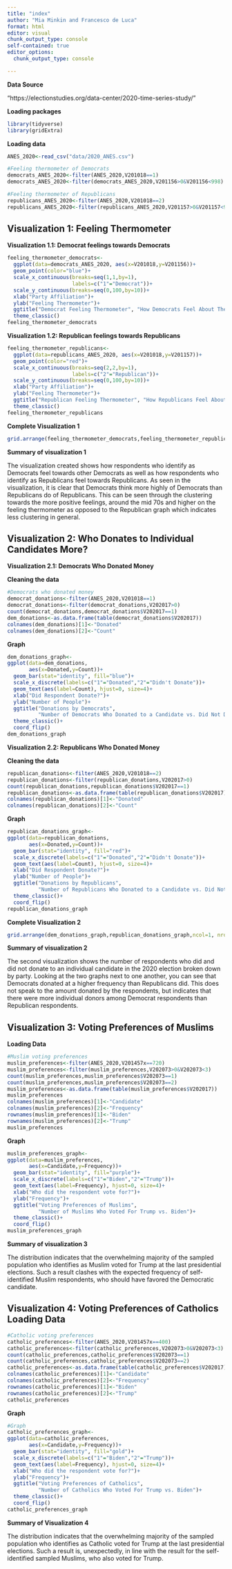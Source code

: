 ```yaml
---
title: "index"
author: "Mia Minkin and Francesco de Luca"
format: html
editor: visual
chunk_output_type: console
self-contained: true
editor_options: 
  chunk_output_type: console

---
```


**Data Source**

"https://electionstudies.org/data-center/2020-time-series-study/"

**Loading packages**

```r
library(tidyverse)
library(gridExtra)
```

**Loading data**

```r
ANES_2020<-read_csv("data/2020_ANES.csv")

#Feeling thermometer of Democrats 
democrats_ANES_2020<-filter(ANES_2020,V201018==1) 
democrats_ANES_2020<-filter(democrats_ANES_2020,V201156>0&V201156<998)

#Feeling thermometer of Republicans 
republicans_ANES_2020<-filter(ANES_2020,V201018==2)
republicans_ANES_2020<-filter(republicans_ANES_2020,V201157>0&V201157<998)
```

## **Visualization 1: Feeling Thermometer**

**Visualization 1.1: Democrat feelings towards Democrats**

```r
feeling_thermometer_democrats<- 
  ggplot(data=democrats_ANES_2020, aes(x=V201018,y=V201156))+ 
  geom_point(color="blue")+ 
  scale_x_continuous(breaks=seq(1,1,by=1), 
                     labels=c("1"="Democrat"))+ 
  scale_y_continuous(breaks=seq(0,100,by=10))+ 
  xlab("Party Affiliation")+ 
  ylab("Feeling Thermometer")+ 
  ggtitle("Democrat Feeling Thermometer", "How Democrats Feel About Their Party")+
  theme_classic()
feeling_thermometer_democrats
```

**Visualization 1.2: Republican feelings towards Republicans**

```r
feeling_thermometer_republicans<- 
  ggplot(data=republicans_ANES_2020, aes(x=V201018,y=V201157))+ 
  geom_point(color="red")+ 
  scale_x_continuous(breaks=seq(2,2,by=1), 
                     labels=c("2"="Republican"))+ 
  scale_y_continuous(breaks=seq(0,100,by=10))+ 
  xlab("Party Affiliation")+ 
  ylab("Feeling Thermometer")+ 
  ggtitle("Republican Feeling Thermometer", "How Republicans Feel About Their Party")+
  theme_classic()
feeling_thermometer_republicans
```

**Complete Visualization 1**

```r
grid.arrange(feeling_thermometer_democrats,feeling_thermometer_republicans,ncol=2,nrow=1)
```

**Summary of visualization 1**

The visualization created shows how respondents who identify as Democrats feel towards other Democrats as well as how respondents who identify as Republicans feel towards Republicans. As seen in the visualization, it is clear that Democrats think more highly of Democrats than Republicans do of Republicans. This can be seen through the clustering towards the more positive feelings, around the mid 70s and higher on the feeling thermometer as opposed to the Republican graph which indicates less clustering in general.

## **Visualization 2: Who Donates to Individual Candidates More?**

**Visualization 2.1: Democrats Who Donated Money**

**Cleaning the data**

```r
#Democrats who donated money
democrat_donations<-filter(ANES_2020,V201018==1)
democrat_donations<-filter(democrat_donations,V202017>0)
count(democrat_donations,democrat_donations$V202017==1)
dem_donations<-as.data.frame(table(democrat_donations$V202017))
colnames(dem_donations)[1]<-"Donated"
colnames(dem_donations)[2]<-"Count"
```

**Graph**

```r
dem_donations_graph<-
ggplot(data=dem_donations,
       aes(x=Donated,y=Count))+
  geom_bar(stat="identity", fill="blue")+
  scale_x_discrete(labels=c("1"="Donated","2"="Didn't Donate"))+
  geom_text(aes(label=Count), hjust=0, size=4)+
  xlab("Did Respondent Donate?")+
  ylab("Number of People")+
  ggtitle("Donations by Democrats",
          "Number of Democrats Who Donated to a Candidate vs. Did Not Donate")+
  theme_classic()+
  coord_flip()
dem_donations_graph
```

**Visualization 2.2: Republicans Who Donated Money**

**Cleaning the data**

```r
republican_donations<-filter(ANES_2020,V201018==2)
republican_donations<-filter(republican_donations,V202017>0)
count(republican_donations,republican_donations$V202017==1)
republican_donations<-as.data.frame(table(republican_donations$V202017))
colnames(republican_donations)[1]<-"Donated"
colnames(republican_donations)[2]<-"Count"
```

**Graph**

```r
republican_donations_graph<-
ggplot(data=republican_donations,
       aes(x=Donated,y=Count))+
  geom_bar(stat="identity", fill="red")+
  scale_x_discrete(labels=c("1"="Donated","2"="Didn't Donate"))+
  geom_text(aes(label=Count), hjust=0, size=4)+
  xlab("Did Respondent Donate?")+
  ylab("Number of People")+
  ggtitle("Donations by Republicans",
          "Number of Republicans Who Donated to a Candidate vs. Did Not Donate")+
  theme_classic()+
  coord_flip()
republican_donations_graph
```

**Complete Visualization 2**

```r
grid.arrange(dem_donations_graph,republican_donations_graph,ncol=1, nrow=2)
```

**Summary of visualization 2**

The second visualization shows the number of respondents who did and did not donate to an individual candidate in the 2020 election broken down by party. Looking at the two graphs next to one another, you can see that Democrats donated at a higher frequency than Republicans did. This does not speak to the amount donated by the respondents, but indicates that there were more individual donors among Democrat respondents than Republican respondents.

## **Visualization 3: Voting Preferences of Muslims**

**Loading Data**

```R
#Muslim voting preferences
muslim_preferences<-filter(ANES_2020,V201457x==720)
muslim_preferences<-filter(muslim_preferences,V202073>0&V202073<3)
count(muslim_preferences,muslim_preferences$V202073==1)
count(muslim_preferences,muslim_preferences$V202073==2)
muslim_preferences<-as.data.frame(table(muslim_preferences$V202017))
muslim_preferences
colnames(muslim_preferences)[1]<-"Candidate"
colnames(muslim_preferences)[2]<-"Frequency"
rownames(muslim_preferences)[1]<-"Biden"
rownames(muslim_preferences)[2]<-"Trump"
muslim_preferences
```

**Graph**

```R
muslim_preferences_graph<-
ggplot(data=muslim_preferences,
       aes(x=Candidate,y=Frequency))+
  geom_bar(stat="identity", fill="purple")+
  scale_x_discrete(labels=c("1"="Biden","2"="Trump"))+
  geom_text(aes(label=Frequency), hjust=0, size=4)+
  xlab("Who did the respondent vote for?")+
  ylab("Frequency")+
  ggtitle("Voting Preferences of Muslims",
          "Number of Muslims Who Voted For Trump vs. Biden")+
  theme_classic()+
  coord_flip()
muslim_preferences_graph
```

**Summary of visualization 3**

The distribution indicates that the overwhelming majority of the sampled population who identifies as Muslim voted for Trump at the last presidential elections. Such a result clashes with the expected frequency of self-identified Muslim respondents, who should have favored the Democratic candidate.

##  **Visualization 4: Voting Preferences of Catholics** **Loading Data**

```R
#Catholic voting preferences
catholic_preferences<-filter(ANES_2020,V201457x==400)
catholic_preferences<-filter(catholic_preferences,V202073>0&V202073<3)
count(catholic_preferences,catholic_preferences$V202073==1)
count(catholic_preferences,catholic_preferences$V202073==2)
catholic_preferences<-as.data.frame(table(catholic_preferences$V202017))
colnames(catholic_preferences)[1]<-"Candidate"
colnames(catholic_preferences)[2]<-"Frequency"
rownames(catholic_preferences)[1]<-"Biden"
rownames(catholic_preferences)[2]<-"Trump"
catholic_preferences
```

**Graph**

```R
#Graph
catholic_preferences_graph<-
ggplot(data=catholic_preferences,
       aes(x=Candidate,y=Frequency))+
  geom_bar(stat="identity", fill="gold")+
  scale_x_discrete(labels=c("1"="Biden","2"="Trump"))+
  geom_text(aes(label=Frequency), hjust=0, size=4)+
  xlab("Who did the respondent vote for?")+
  ylab("Frequency")+
  ggtitle("Voting Preferences of Catholics",
          "Number of Catholics Who Voted For Trump vs. Biden")+
  theme_classic()+
  coord_flip()
catholic_preferences_graph
```

**Summary of Visualization 4**

The distribution indicates that the overwhelming majority of the sampled population who identifies as Catholic voted for Trump at the last presidential elections. Such a result is, unexpectedly, in line with the result for the self-identified sampled Muslims, who also voted for Trump.
